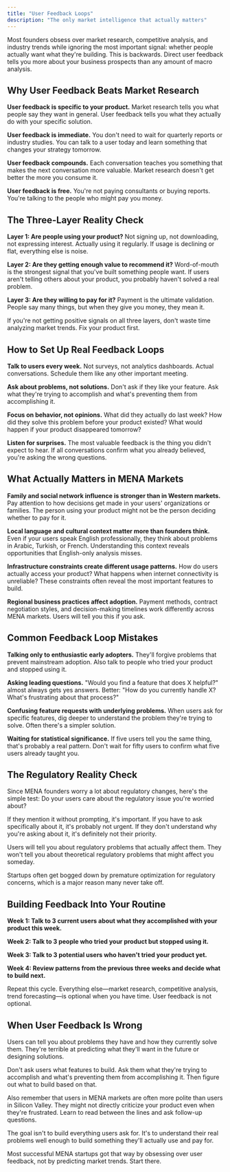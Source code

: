 ```yaml
---
title: "User Feedback Loops"
description: "The only market intelligence that actually matters"
---
```


Most founders obsess over market research, competitive analysis, and industry trends while ignoring the most important signal: whether people actually want what they're building. This is backwards. Direct user feedback tells you more about your business prospects than any amount of macro analysis.

## Why User Feedback Beats Market Research

**User feedback is specific to your product.** Market research tells you what people say they want in general. User feedback tells you what they actually do with your specific solution.

**User feedback is immediate.** You don't need to wait for quarterly reports or industry studies. You can talk to a user today and learn something that changes your strategy tomorrow.

**User feedback compounds.** Each conversation teaches you something that makes the next conversation more valuable. Market research doesn't get better the more you consume it.

**User feedback is free.** You're not paying consultants or buying reports. You're talking to the people who might pay you money.

## The Three-Layer Reality Check

**Layer 1: Are people using your product?**
Not signing up, not downloading, not expressing interest. Actually using it regularly. If usage is declining or flat, everything else is noise.

**Layer 2: Are they getting enough value to recommend it?**
Word-of-mouth is the strongest signal that you've built something people want. If users aren't telling others about your product, you probably haven't solved a real problem.

**Layer 3: Are they willing to pay for it?**
Payment is the ultimate validation. People say many things, but when they give you money, they mean it.

If you're not getting positive signals on all three layers, don't waste time analyzing market trends. Fix your product first.

## How to Set Up Real Feedback Loops

**Talk to users every week.** Not surveys, not analytics dashboards. Actual conversations. Schedule them like any other important meeting.

**Ask about problems, not solutions.** Don't ask if they like your feature. Ask what they're trying to accomplish and what's preventing them from accomplishing it.

**Focus on behavior, not opinions.** What did they actually do last week? How did they solve this problem before your product existed? What would happen if your product disappeared tomorrow?

**Listen for surprises.** The most valuable feedback is the thing you didn't expect to hear. If all conversations confirm what you already believed, you're asking the wrong questions.

## What Actually Matters in MENA Markets

**Family and social network influence is stronger than in Western markets.** Pay attention to how decisions get made in your users' organizations or families. The person using your product might not be the person deciding whether to pay for it.

**Local language and cultural context matter more than founders think.** Even if your users speak English professionally, they think about problems in Arabic, Turkish, or French. Understanding this context reveals opportunities that English-only analysis misses.

**Infrastructure constraints create different usage patterns.** How do users actually access your product? What happens when internet connectivity is unreliable? These constraints often reveal the most important features to build.

**Regional business practices affect adoption.** Payment methods, contract negotiation styles, and decision-making timelines work differently across MENA markets. Users will tell you this if you ask.

## Common Feedback Loop Mistakes

**Talking only to enthusiastic early adopters.** They'll forgive problems that prevent mainstream adoption. Also talk to people who tried your product and stopped using it.

**Asking leading questions.** "Would you find a feature that does X helpful?" almost always gets yes answers. Better: "How do you currently handle X? What's frustrating about that process?"

**Confusing feature requests with underlying problems.** When users ask for specific features, dig deeper to understand the problem they're trying to solve. Often there's a simpler solution.

**Waiting for statistical significance.** If five users tell you the same thing, that's probably a real pattern. Don't wait for fifty users to confirm what five users already taught you.

## The Regulatory Reality Check

Since MENA founders worry a lot about regulatory changes, here's the simple test: Do your users care about the regulatory issue you're worried about?

If they mention it without prompting, it's important. If you have to ask specifically about it, it's probably not urgent. If they don't understand why you're asking about it, it's definitely not their priority.

Users will tell you about regulatory problems that actually affect them. They won't tell you about theoretical regulatory problems that might affect you someday.

Startups often get bogged down by premature optimization for regulatory concerns, which is a major reason many never take off.

## Building Feedback Into Your Routine

**Week 1: Talk to 3 current users about what they accomplished with your product this week.**

**Week 2: Talk to 3 people who tried your product but stopped using it.**

**Week 3: Talk to 3 potential users who haven't tried your product yet.**

**Week 4: Review patterns from the previous three weeks and decide what to build next.**

Repeat this cycle. Everything else—market research, competitive analysis, trend forecasting—is optional when you have time. User feedback is not optional.

## When User Feedback Is Wrong

Users can tell you about problems they have and how they currently solve them. They're terrible at predicting what they'll want in the future or designing solutions.

Don't ask users what features to build. Ask them what they're trying to accomplish and what's preventing them from accomplishing it. Then figure out what to build based on that.

Also remember that users in MENA markets are often more polite than users in Silicon Valley. They might not directly criticize your product even when they're frustrated. Learn to read between the lines and ask follow-up questions.

The goal isn't to build everything users ask for. It's to understand their real problems well enough to build something they'll actually use and pay for.

Most successful MENA startups got that way by obsessing over user feedback, not by predicting market trends. Start there.